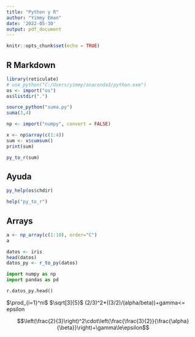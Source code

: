 ```yaml
---
title: "Python y R"
author: "Yimmy Eman"
date: '2022-05-30'
output: pdf_document
---
```


```r
knitr::opts_chunk$set(echo = TRUE)
```

## R Markdown

```r
library(reticulate)
# use_python("C:/Users/yimmy/anaconda3/python.exe")
os <- import("os")
os$listdir(".")
```

```r
source_python("suma.py")
suma(3,4)
```

```r
np <- import("numpy", convert = FALSE)

x <- np$array(c(1:4))
sum <- x$cumsum()
print(sum)

py_to_r(sum)
```
## Ayuda

```r
py_help(os$chdir)
```

```r
help("py_to_r")
```

## Arrays

```r
a <- np_array(c(1:10), order="C")
a
```


```r
datos <- iris
head(datos)
datos_py <- r_to_py(datos)
```

```python
import numpy as np
import pandas as pd

r.datos_py.head()
```

$\prod_{i=1}^ni$
$\sqrt[3]{5}$
(2/3)^2*((3/2)/(alpha/beta))+gamma<= epsilon

$$\left(\frac{2}{3}\right)^2\cdot\left(\frac{\frac{3}{2}}{\frac{\alpha}{\beta}}\right)+\gamma\le\epsilon$$

